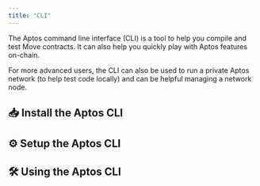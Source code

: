 ```yaml
---
title: "CLI"
---
```



The Aptos command line interface (CLI) is a tool to help you compile and test Move contracts. It can also help you quickly play with Aptos features on-chain.

For more advanced users, the CLI can also be used to run a private Aptos network (to help test code locally) and can be helpful managing a network node.

## 📥 Install the Aptos CLI

<CardGrid>
  <LinkCard href="/build/cli/install-cli/install-cli-mac" title="Mac" description="Install Aptos CLI via homebrew" />

  <LinkCard href="/build/cli/install-cli/install-cli-windows" title="Windows" description="Install Aptos CLI on Windows via powershell script or pre-compiled binary" />

  <LinkCard href="/build/cli/install-cli/install-cli-linux" title="Linux" description="Install Aptos CLI on Linux via shell script or pre-compiled binary" />

  <LinkCard href="/build/cli/install-cli/install-cli-specific-version" title="Advanced (Install Specific Versions)" description="Build a specific version of the Aptos CLI from source" />
</CardGrid>

## ⚙️ Setup the Aptos CLI

<CardGrid>
  <LinkCard href="/build/cli/setup-cli" title="Setup the CLI" description="Setup and configure the Aptos CLI " />

  <LinkCard href="/build/cli/setup-cli/install-move-prover" title="Advanced (Move Prover)" description="Setup and install the Move Prover" />
</CardGrid>

## 🛠️ Using the Aptos CLI

<CardGrid>
  <LinkCard href="/build/cli/working-with-move-contracts" title="Move Contracts" description="Compile, Publish, Simulate, and Benchmark Move Contracts " />

  <LinkCard href="/build/cli/trying-things-on-chain" title="Trying things On-chain" description="Interact with Aptos, create accounts, query accounts, use a hardware device like Ledger" />

  <LinkCard href="/build/cli/running-a-local-network" title="Running a Local Network" description="Run a local node / network" />
</CardGrid>
